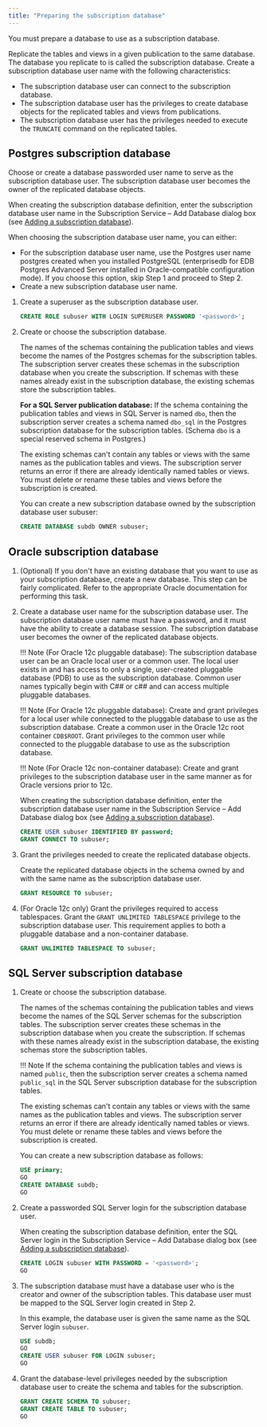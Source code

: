 ```yaml
---
title: "Preparing the subscription database"
---
```


<div id="preparing_sub_database" class="registered_link"></div>

You must prepare a database to use as a subscription database.

Replicate the tables and views in a given publication to the same database. The database you replicate to is called the subscription database. Create a subscription database user name with the following characteristics:

-   The subscription database user can connect to the subscription database.
-   The subscription database user has the privileges to create database objects for the replicated tables and views from publications.
-   The subscription database user has the privileges needed to execute the `TRUNCATE` command on the replicated tables.

<div id="postgres_sub_database" class="registered_link"></div>

## Postgres subscription database

Choose or create a database passworded user name to serve as the subscription database user. The subscription database user becomes the owner of the replicated database objects.

When creating the subscription database definition, enter the subscription database user name in the Subscription Service – Add Database dialog box (see [Adding a subscription database](../03_creating_subscription/02_adding_subscription_database/#adding_subscription_database)).

When choosing the subscription database user name, you can either:

-   For the subscription database user name, use the Postgres user name postgres created when you installed PostgreSQL (enterprisedb for EDB Postgres Advanced Server installed in Oracle-compatible configuration mode). If you choose this option, skip Step 1 and proceed to Step 2.
-   Create a new subscription database user name. 

1. Create a superuser as the subscription database user.

   ```sql
   CREATE ROLE subuser WITH LOGIN SUPERUSER PASSWORD '<password>';
   ```

1. Create or choose the subscription database.

   The names of the schemas containing the publication tables and views become the names of the Postgres schemas for the subscription tables. The subscription server creates these schemas in the subscription database when you create the subscription. If schemas with these names already exist in the subscription database, the existing schemas store the subscription tables.

   **For a SQL Server publication database:** If the schema containing the publication tables and views in SQL Server is named `dbo`, then the subscription server creates a schema named `dbo_sql` in the Postgres subscription database for the subscription tables. (Schema `dbo` is a special reserved schema in Postgres.)

   The existing schemas can't contain any tables or views with the same names as the publication tables and views. The subscription server returns an error if there are already identically named tables or views. You must delete or rename these tables and views before the subscription is created.

   You can create a new subscription database owned by the subscription database user subuser:

   ```sql
   CREATE DATABASE subdb OWNER subuser;
   ```

<div id="oracle_sub_database" class="registered_link"></div>

## Oracle subscription database

1. (Optional) If you don't have an existing database that you want to use as your subscription database, create a new database. This step can be fairly complicated. Refer to the appropriate Oracle documentation for performing this task.

1. Create a database user name for the subscription database user. The subscription database user name must have a password, and it must have the ability to create a database session. The subscription database user becomes the owner of the replicated database objects.

   !!! Note
       (For Oracle 12c pluggable database): The subscription database user can be an Oracle local user or a common user. The local user exists in and has access to only a single, user-created pluggable database (PDB) to use as the subscription database. Common user names typically begin with C## or c## and can access multiple pluggable databases.

   !!! Note
       (For Oracle 12c pluggable database): Create and grant privileges for a local user while connected to the pluggable database to use as the subscription database. Create a common user in the Oracle 12c root container `CDB$ROOT`. Grant privileges to the common user while connected to the pluggable database to  use as the subscription database.

   !!! Note
       (For Oracle 12c non-container database): Create and grant privileges to the subscription database user in the same manner as for Oracle versions prior to 12c.

   When creating the subscription database definition, enter the subscription database user name in the Subscription Service – Add Database dialog box (see [Adding a subscription database](../03_creating_subscription/02_adding_subscription_database/#adding_subscription_database)).

   ```sql
   CREATE USER subuser IDENTIFIED BY password;
   GRANT CONNECT TO subuser;
   ```

1. Grant the privileges needed to create the replicated database objects.

   Create the replicated database objects in the schema owned by and with the same name as the subscription database user.

   ```sql
   GRANT RESOURCE TO subuser;
   ```

1. (For Oracle 12c only) Grant the privileges required to access tablespaces. Grant the `GRANT UNLIMITED TABLESPACE` privilege to the subscription database user. This requirement applies to both a pluggable database and a non-container database.

   ```sql
   GRANT UNLIMITED TABLESPACE TO subuser;
   ```

<div id="sql_sub_database" class="registered_link"></div>

## SQL Server subscription database

1. Create or choose the subscription database. 

   The names of the schemas containing the publication tables and views become the names of the SQL Server schemas for the subscription tables. The subscription server creates these schemas in the subscription database when you create the subscription. If schemas with these names already exist in the subscription database, the existing schemas store the subscription tables.

   !!! Note
       If the schema containing the publication tables and views is named `public`, then the subscription server creates a schema named `public_sql` in the SQL Server subscription database for the subscription tables.

   The existing schemas can't contain any tables or views with the same names as the publication tables and views. The subscription server returns an error if there are already identically named tables or views. You must delete or rename these tables and views before the subscription is created.

   You can create a new subscription database as follows:

   ```sql
   USE primary;
   GO
   CREATE DATABASE subdb;
   GO
   ```

1. Create a passworded SQL Server login for the subscription database user. 

   When creating the subscription database definition, enter the SQL Server login in the Subscription Service – Add Database dialog box (see [Adding a subscription database](../03_creating_subscription/02_adding_subscription_database/#adding_subscription_database)).

   ```sql
   CREATE LOGIN subuser WITH PASSWORD = '<password>';
   GO
   ```
1. The subscription database must have a database user who is the creator and owner of the subscription tables. This database user must be mapped to the SQL Server login created in Step 2.

   In this example, the database user is given the same name as the SQL Server login `subuser`.

   ```sql
   USE subdb;
   GO
   CREATE USER subuser FOR LOGIN subuser;
   GO
   ```

1. Grant the database-level privileges needed by the subscription database user to create the schema and tables for the subscription.

   ```sql
   GRANT CREATE SCHEMA TO subuser;
   GRANT CREATE TABLE TO subuser;
   GO
   ```
